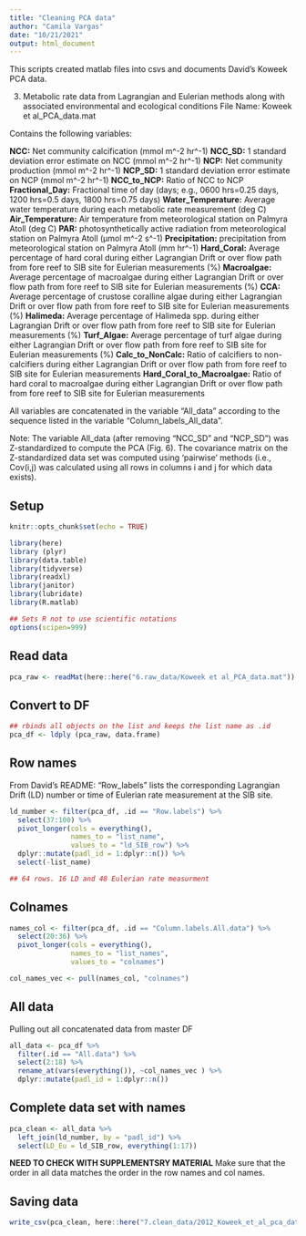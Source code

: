```yaml
---
title: "Cleaning PCA data"
author: "Camila Vargas"
date: "10/21/2021"
output: html_document
---
```


This scripts created matlab files into csvs and documents David's Koweek PCA data.

3. Metabolic rate data from Lagrangian and Eulerian methods along with associated environmental and ecological conditions
File Name: Koweek et al_PCA_data.mat

Contains the following variables:

**NCC:** Net community calcification (mmol m^-2 hr^-1)
**NCC_SD:** 1 standard deviation error estimate on NCC (mmol m^-2 hr^-1)
**NCP:** Net community production (mmol m^-2 hr^-1)
**NCP_SD:** 1 standard deviation error estimate on NCP (mmol m^-2 hr^-1)
**NCC_to_NCP:** Ratio of NCC to NCP
**Fractional_Day:** Fractional time of day (days; e.g., 0600 hrs=0.25 days, 1200 hrs=0.5 days, 1800 hrs=0.75 days)
**Water_Temperature:** Average water temperature during each metabolic rate measurement (deg C)
**Air_Temperature:** Air temperature from meteorological station on Palmyra Atoll (deg C)
**PAR:** photosynthetically active radiation from meteorological station on Palmyra Atoll (μmol m^-2 s^-1)
**Precipitation:** precipitation from meteorological station on Palmyra Atoll (mm hr^-1)
**Hard_Coral:** Average percentage of hard coral during either Lagrangian Drift or over flow path from fore reef to SIB site for Eulerian measurements (%)
**Macroalgae:** Average percentage of macroalgae during either Lagrangian Drift or over flow path from fore reef to SIB site for Eulerian measurements (%)
**CCA:** Average percentage of crustose coralline algae during either Lagrangian Drift or over flow path from fore reef to SIB site for Eulerian measurements (%)
**Halimeda:** Average percentage of Halimeda spp. during either Lagrangian Drift or over flow path from fore reef to SIB site for Eulerian measurements (%)
**Turf_Algae:** Average percentage of turf algae during either Lagrangian Drift or over flow path from fore reef to SIB site for Eulerian measurements (%)
**Calc_to_NonCalc:** Ratio of calcifiers to non-calcifiers during either Lagrangian Drift or over flow path from fore reef to SIB site for Eulerian measurements
**Hard_Coral_to_Macroalgae:** Ratio of hard coral to macroalgae during either Lagrangian Drift or over flow path from fore reef to SIB site for Eulerian measurements


All variables are concatenated in the variable "All_data" according to the sequence listed in the variable "Column_labels_All_data".

Note: The variable All_data (after removing "NCC_SD" and "NCP_SD") was Z-standardized to compute the PCA (Fig. 6). The covariance matrix on the Z-standardized data set was computed using 'pairwise' methods (i.e., Cov(i,j) was calculated using all rows in columns i and j for which data exists).


## Setup
```r
knitr::opts_chunk$set(echo = TRUE)

library(here)
library (plyr)
library(data.table)
library(tidyverse)
library(readxl)
library(janitor)
library(lubridate)
library(R.matlab)

## Sets R not to use scientific notations
options(scipen=999) 
```

## Read data
```r

pca_raw <- readMat(here::here("6.raw_data/Koweek et al_PCA_data.mat"))

```

## Convert to DF
```r
## rbinds all objects on the list and keeps the list name as .id
pca_df <- ldply (pca_raw, data.frame)

```

## Row names

From David's README:
"Row_labels" lists the corresponding Lagrangian Drift (LD) number or time of Eulerian rate measurement at the SIB site. 
```r

ld_number <- filter(pca_df, .id == "Row.labels") %>% 
  select(37:100) %>% 
  pivot_longer(cols = everything(),
               names_to = "list_name",
               values_to = "ld_SIB_row") %>% 
  dplyr::mutate(padl_id = 1:dplyr::n()) %>% 
  select(-list_name)

## 64 rows. 16 LD and 48 Eulerian rate measurment
```

## Colnames

```r

names_col <- filter(pca_df, .id == "Column.labels.All.data") %>% 
  select(20:36) %>% 
  pivot_longer(cols = everything(),
               names_to = "list_names",
               values_to = "colnames")

col_names_vec <- pull(names_col, "colnames")
```

## All data
Pulling out all concatenated data from master DF

```r

all_data <- pca_df %>% 
  filter(.id == "All.data") %>% 
  select(2:18) %>% 
  rename_at(vars(everything()), ~col_names_vec ) %>% 
  dplyr::mutate(padl_id = 1:dplyr::n())

```

## Complete data set with names

```r
pca_clean <- all_data %>% 
  left_join(ld_number, by = "padl_id") %>% 
  select(LD_Eu = ld_SIB_row, everything(1:17))
```


**NEED TO CHECK WITH SUPPLEMENTSRY MATERIAL**
Make sure that the order in all data matches the order in the row names and col names.


## Saving data
```r

write_csv(pca_clean, here::here("7.clean_data/2012_Koweek_et_al_pca_data.csv"))

```

